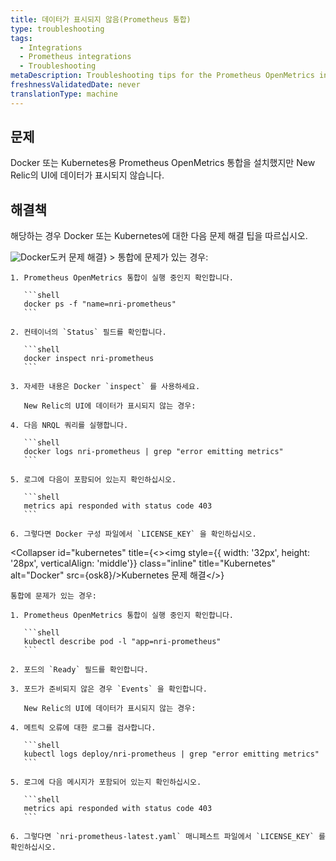 ```yaml
---
title: 데이터가 표시되지 않음(Prometheus 통합)
type: troubleshooting
tags:
  - Integrations
  - Prometheus integrations
  - Troubleshooting
metaDescription: Troubleshooting tips for the Prometheus OpenMetrics integration for Docker or Kubernetes if no data appears in New Relic's UI.
freshnessValidatedDate: never
translationType: machine
---
```




## 문제

Docker 또는 Kubernetes용 Prometheus OpenMetrics 통합을 설치했지만 New Relic의 UI에 데이터가 표시되지 않습니다.

## 해결책

해당하는 경우 Docker 또는 Kubernetes에 대한 다음 문제 해결 팁을 따르십시오.

<CollapserGroup>
  <Collapser
    id="docker"
    title={<><img style={{ width: '32px', height: '28px', verticalAlign: 'middle'}} class="inline" title="Docker" alt="Docker" src={osDocker}/>도커 문제 해결</>}
  >
    통합에 문제가 있는 경우:

    1. Prometheus OpenMetrics 통합이 실행 중인지 확인합니다.

       ```shell
       docker ps -f "name=nri-prometheus"
       ```

    2. 컨테이너의 `Status` 필드를 확인합니다.

       ```shell
       docker inspect nri-prometheus
       ```

    3. 자세한 내용은 Docker `inspect` 를 사용하세요.

       New Relic의 UI에 데이터가 표시되지 않는 경우:

    4. 다음 NRQL 쿼리를 실행합니다.

       ```shell
       docker logs nri-prometheus | grep "error emitting metrics"
       ```

    5. 로그에 다음이 포함되어 있는지 확인하십시오.

       ```shell
       metrics api responded with status code 403
       ```

    6. 그렇다면 Docker 구성 파일에서 `LICENSE_KEY` 을 확인하십시오.
  </Collapser>

  <Collapser
    id="kubernetes"
    title={<><img style={{ width: '32px', height: '28px', verticalAlign: 'middle'}} class="inline" title="Kubernetes" alt="Docker" src={osk8}/>Kubernetes 문제 해결</>}
  >
    통합에 문제가 있는 경우:

    1. Prometheus OpenMetrics 통합이 실행 중인지 확인합니다.

       ```shell
       kubectl describe pod -l "app=nri-prometheus"
       ```

    2. 포드의 `Ready` 필드를 확인합니다.

    3. 포드가 준비되지 않은 경우 `Events` 을 확인합니다.

       New Relic의 UI에 데이터가 표시되지 않는 경우:

    4. 메트릭 오류에 대한 로그를 검사합니다.

       ```shell
       kubectl logs deploy/nri-prometheus | grep "error emitting metrics"
       ```

    5. 로그에 다음 메시지가 포함되어 있는지 확인하십시오.

       ```shell
       metrics api responded with status code 403
       ```

    6. 그렇다면 `nri-prometheus-latest.yaml` 매니페스트 파일에서 `LICENSE_KEY` 를 확인하십시오.
  </Collapser>
</CollapserGroup>